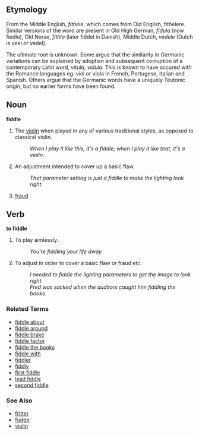 {{rfc}}
==Etymology==
From the Middle English, ''fithele'', which comes from Old English, fithelere. Similar versions of the word are present in Old High German, ''fidula'' (now fiedle), Old Norse, ''fithla'' (later fiddel in Danish), Middle Dutch, ''vedele'' (Dutch is veel or vedel).

The ultimate root is unknown. Some argue that the similarity in Germanic variations can be explained by adoption and subsequent corruption of a contemporary Latin word, ''vitula, vidula''. This is known to have occured with the Romance languages eg. viol or viola in French, Portugese, Italian and Spanish. Others argue that the Germanic words have a uniquely Teutonic origin, but no earlier forms have been found.

==Noun==
'''fiddle'''
# The [[violin]] when played in any of various traditional styles, as opposed to classical violin.
#: ''When I play it like this, it's a fiddle; when I play it like that, it's a violin.''
# An adjustment intended to cover up a basic flaw.
#: ''That parameter setting is just a fiddle to make the lighting look right.''
# [[fraud]]

==Verb==
'''to fiddle'''
# To play aimlessly.
#: ''You're fiddling your life away.''
# To adjust in order to cover a basic flaw or fraud etc.
#: ''I needed to fiddle the lighting parameters to get the image to look right.''
#: ''Fred was sacked when the auditors caught him fiddling the books.''

===Related Terms===
*[[fiddle about]]
*[[fiddle around]]
*[[fiddle brake]]
*[[fiddle factor]]
*[[fiddle the books]]
*[[fiddle with]]
*[[fiddler]]
*[[fiddly]]
*[[first fiddle]]
*[[lead fiddle]]
*[[second fiddle]]

===See Also===
*[[fritter]]
*[[fudge]]
*[[violin]]